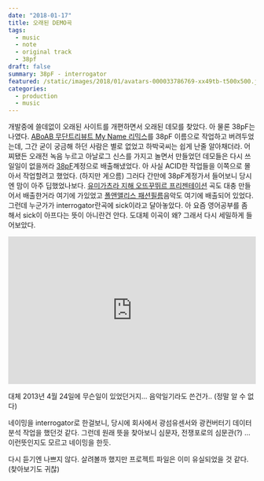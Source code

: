 ```yaml
---
date: "2018-01-17"
title: 오래된 DEMO곡
tags:
  - music
  - note
  - original track
  - 38pf
draft: false
summary: 38pF - interrogator
featured: /static/images/2018/01/avatars-000033786769-xx49tb-t500x500.jpg
categories:
  - production
  - music
---
```


개발중에 쓸데없이 오래된 사이트를 개편하면서 오래된 데모를 찾았다. 아 물론 38pF는 나였다. [ABoAB 무단트리뷰트 My Name 리믹스](https://soundcloud.com/38picofarad/38pf-myname-remix-model-b-an)를 38pF 이름으로 작업하고 버려두었는데, 그간 굳이 궁금해 하던 사람은 별로 없었고 하박국씨는 쉽게 난줄 알아채더라. 어찌됐든 오래전 녹음 누르고 아날로그 신스를 가지고 놀면서 만들었던 데모들은 다시 쓰일일이 없을꺼라 [38pF](https://soundcloud.com/38picofarad/)계정으로 배출해냈었다. 아 사실 ACID한 작업들을 이쪽으로 몰아서 작업할려고 했었다. (하지만 게으름) 그러다 간만에 38pF계정가서 들어보니 당시엔 맘이 아주 딥했었나보다. [유미가츠라 지해 오뜨꾸뛰르 프리젠테이션](https://eunchurn.com/runway/2013/01/24/yumi-katsura-x-ji-haye-haute-couture-2013.html) 곡도 대충 만들어서 배출한거라 여기에 가있었고 [폴앤앨리스 패션필름](https://eunchurn.com/production/2012/01/24/paul-and-alice-fashion-film-2012.html)음악도 여기에 배출되어 있었다. 그런데 누군가가 interrogator란곡에 sick이라고 달아놓았다. 아 요즘 영어공부를 좀 해서 sick이 아프다는 뜻이 아니란건 안다. 도대체 이곡이 왜? 그래서 다시 세밀하게 들어보았다.

<div className="container flex justify-center">
  <iframe
    width="100%"
    height="300"
    scrolling="no"
    frameBorder="no"
    allow="autoplay"
    src="https://w.soundcloud.com/player/?url=https%3A//api.soundcloud.com/tracks/89292183&amp;color=%23ff5500&amp;auto_play=false&amp;hide_related=false&amp;show_comments=true&amp;show_user=true&amp;show_reposts=false&amp;show_teaser=true&amp;visual=true"
  ></iframe>
</div>

대체 2013년 4월 24일에 무슨일이 있었던거지... 음악일기라도 쓴건가.. (정말 알 수 없다)

네이밍을 interrogator로 한걸보니, 당시에 회사에서 광섬유센서와 광컨버터기 데이터 분석 작업을 했던것 같다. 그런데 원래 뜻을 찾아보니 심문자, 전쟁포로의 심문관(?) ... 이런뜻인지도 모르고 네이밍을 한듯.

다시 듣기엔 나쁘지 않다. 살려볼까 했지만 프로젝트 파일은 이미 유실되었을 것 같다. (찾아보기도 귀찮)

